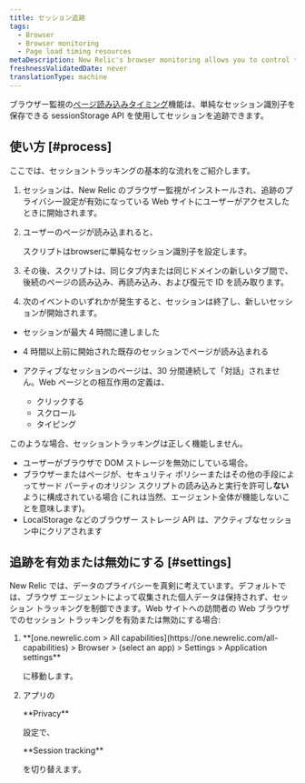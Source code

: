 ```yaml
---
title: セッション追跡
tags:
  - Browser
  - Browser monitoring
  - Page load timing resources
metaDescription: New Relic's browser monitoring allows you to control tracking of user session IDs on your website.
freshnessValidatedDate: never
translationType: machine
---
```


ブラウザー監視の[ページ読み込みタイミング](/docs/browser/new-relic-browser/page-load-timing-resources/page-load-timing-process)機能は、単純なセッション識別子を保存できる sessionStorage API を使用してセッションを追跡できます。

## 使い方 [#process]

ここでは、セッショントラッキングの基本的な流れをご紹介します。

1. セッションは、New Relic のブラウザー監視がインストールされ、追跡のプライバシー設定が有効になっている Web サイトにユーザーがアクセスしたときに開始されます。

2. ユーザーのページが読み込まれると、

   <InlinePopover type="browser"/>

   スクリプトはbrowserに単純なセッション識別子を設定します。

3. その後、スクリプトは、同じタブ内または同じドメインの新しいタブ間で、後続のページの読み込み、再読み込み、および復元で ID を読み取ります。

4. 次のイベントのいずれかが発生すると、セッションは終了し、新しいセッションが開始されます。

* セッションが最大 4 時間に達しました

* 4 時間以上前に開始された既存のセッションでページが読み込まれる

* アクティブなセッションのページは、30 分間連続して「対話」されません。Web ページとの相互作用の定義は、

  * クリックする
  * スクロール
  * タイピング

このような場合、セッショントラッキングは正しく機能しません。

* ユーザーがブラウザで DOM ストレージを無効にしている場合。
* ブラウザーまたはページが、セキュリティ ポリシーまたはその他の手段によってサード パーティのオリジン スクリプトの読み込みと実行を許可し**ない**ように構成されている場合 (これは当然、エージェント全体が機能しないことを意味します)。
* LocalStorage などのブラウザー ストレージ API は、アクティブなセッション中にクリアされます

## 追跡を有効または無効にする [#settings]

New Relic では、データのプライバシーを真剣に考えています。デフォルトでは、ブラウザ エージェントによって収集された個人データは保持されず、セッション トラッキングを制御できます。Web サイトへの訪問者の Web ブラウザでのセッション トラッキングを有効または無効にする場合:

1. <DNT>
     **[one.newrelic.com > All capabilities](https://one.newrelic.com/all-capabilities) > Browser > (select an app) > Settings > Application settings**
   </DNT>

   に移動します。

2. アプリの

   <DNT>
     **Privacy**
   </DNT>

   設定で、

   <DNT>
     **Session tracking**
   </DNT>

   を切り替えます。
